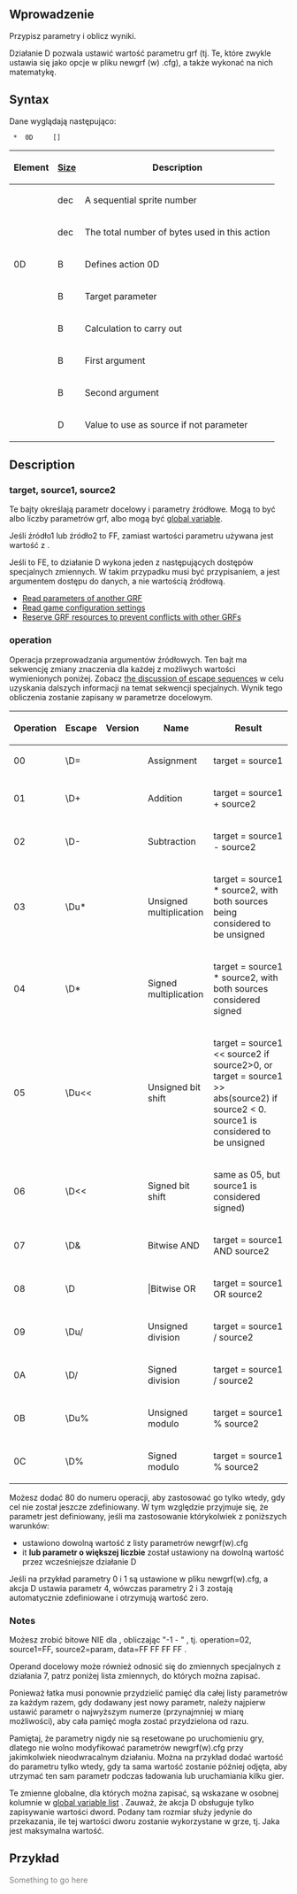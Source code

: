 
<!--{{-}}<br>{{ambox | text = w trakcie edycji.}}-->

== Wprowadzenie ==


Przypisz parametry i oblicz wyniki.



Działanie D pozwala ustawić wartość parametru grf (tj. Te, które zwykle ustawia się jako opcje w pliku newgrf (w) .cfg), a także wykonać na nich matematykę.

== Syntax ==

Dane wyglądają następująco:

 <Sprite-number> * <Length> 0D <target> <operation> <source1> <source2> [<data>]

{|
!Element!![[en/GRFActionsDetailed|Size]]!!Description

|-
|<Sprite-number>||dec||A sequential sprite number

|-
|<length>||dec||The total number of bytes used in this action

|-
|0D||B||Defines action 0D

|-
|<target>||B||Target parameter

|-
|<operation>||B||Calculation to carry out

|-
|<source1>||B||First argument

|-
|<source2>||B||Second argument

|-
|<data>||D||Value to use as source if not parameter
|}

== Description ==

=== target, source1, source2 ===

Te bajty określają parametr docelowy i parametry źródłowe. Mogą to być albo liczby parametrów grf, albo mogą być [[en/GlobalVariables| global variable]].

Jeśli źródło1 lub źródło2 to FF, zamiast wartości parametru używana jest wartość z <danych>.

Jeśli <source2> to FE, to działanie D wykona jeden z następujących dostępów specjalnych zmiennych. W takim przypadku <operacja> musi być przypisaniem, a <data> jest argumentem dostępu do danych, a nie wartością źródłową.

* [[en/ReadingOtherGRFParameters | Read parameters of another GRF]]
* [[en/ReadingPatchVariables | Read game configuration settings]]
* [[en/GRFResourceManagement | Reserve GRF resources to prevent conflicts with other GRFs]]

=== operation ===

Operacja przeprowadzania argumentów źródłowych. Ten bajt ma sekwencję zmiany znaczenia dla każdej z możliwych wartości wymienionych poniżej. Zobacz [[en/GRFActionsDetailed#byte-order|the discussion of escape sequences]] w celu uzyskania dalszych informacji na temat sekwencji specjalnych. Wynik tego obliczenia zostanie zapisany w parametrze docelowym.

{|
!Operation!!Escape!!Version!!Name!!Result

|-
|00||\D=||{{Page:pl/Extrazi/ottdp| | }}||Assignment||target = source1

|-
|01||\D+||{{Page:pl/Extrazi/ottdp| | }}||Addition||target = source1 + source2

|-
|02||\D-||{{Page:pl/Extrazi/ottdp| | }}||Subtraction||target = source1 - source2

|-
|03||\Du*||{{Page:pl/Extrazi/ottdp| | }}||Unsigned multiplication||target = source1 * source2, with both sources being considered to be unsigned

|-
|04||\D*||{{Page:pl/Extrazi/ottdp| | }}||Signed multiplication||target = source1 * source2, with both sources considered signed

|-
|05||\Du<<||{{Page:pl/Extrazi/ottdp| | }}||Unsigned bit shift||target = source1 << source2 if source2>0, or target = source1 >> abs(source2) if source2 < 0. source1 is considered to be unsigned

|-
|06||\D<<||{{Page:pl/Extrazi/ottdp| | }}||Signed bit shift||same as 05, but source1 is considered signed)

|-
|07||\D&||{{Page:pl/Extrazi/ottdp| |2.5|ttdprev=alpha 48}}||Bitwise AND||target = source1 AND source2

|-
|08||\D||{{Page:pl/Extrazi/ottdp| |2.5|ttdprev=alpha 48}}|||Bitwise OR||target = source1 OR source2

|-
|09||\Du/||{{Page:pl/Extrazi/ottdp| |2.5|ttdprev=alpha 59}}||Unsigned division||target = source1 / source2

|-
|0A||\D/||{{Page:pl/Extrazi/ottdp| |2.5|ttdprev=alpha 59}}||Signed division||target = source1 / source2

|-
|0B||\Du%||{{Page:pl/Extrazi/ottdp| |2.5|ttdprev=alpha 59}}||Unsigned modulo||target = source1 % source2

|-
|0C||\D%||{{Page:pl/Extrazi/ottdp| |2.5|ttdprev=alpha 59}}||Signed modulo||target = source1 % source2
|}

Możesz dodać 80 do numeru operacji, aby zastosować go tylko wtedy, gdy cel nie został jeszcze zdefiniowany. W tym względzie przyjmuje się, że parametr jest definiowany, jeśli ma zastosowanie którykolwiek z poniższych warunków:
* ustawiono dowolną wartość z listy parametrów newgrf(w).cfg
* it '''lub parametr o większej liczbie''' został ustawiony na dowolną wartość przez wcześniejsze działanie D

Jeśli na przykład parametry 0 i 1 są ustawione w pliku newgrf(w).cfg, a akcja D ustawia parametr 4, wówczas parametry 2 i 3 zostają automatycznie zdefiniowane i otrzymują wartość zero.

=== Notes ===

Możesz zrobić bitowe NIE dla <param>, obliczając "-1 - <param>" , tj. operation=02, source1=FF, source2=param, data=FF FF FF FF .

Operand docelowy może również odnosić się do zmiennych specjalnych z działania 7, patrz poniżej lista zmiennych, do których można zapisać.

Ponieważ łatka musi ponownie przydzielić pamięć dla całej listy parametrów za każdym razem, gdy dodawany jest nowy parametr, należy najpierw ustawić parametr o najwyższym numerze (przynajmniej w miarę możliwości), aby cała pamięć mogła zostać przydzielona od razu.

Pamiętaj, że parametry nigdy nie są resetowane po uruchomieniu gry, dlatego nie wolno modyfikować parametrów newgrf(w).cfg przy jakimkolwiek nieodwracalnym działaniu. Można na przykład dodać wartość do parametru tylko wtedy, gdy ta sama wartość zostanie później odjęta, aby utrzymać ten sam parametr podczas ładowania lub uruchamiania kilku gier.

Te zmienne globalne, dla których można zapisać, są wskazane w osobnej kolumnie w [[en/GlobalVariables| global variable list]] . Zauważ, że akcja D obsługuje tylko zapisywanie wartości dword. Podany tam rozmiar służy jedynie do przekazania, ile tej wartości dworu zostanie wykorzystane w grze, tj. Jaka jest maksymalna wartość.

== Przykład ==

<span style='color:#808080'>Something to go here</span>